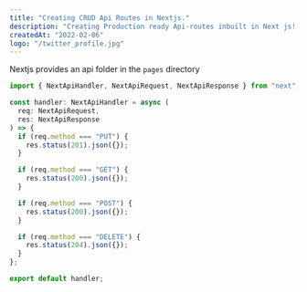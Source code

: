 ```yaml
---
title: "Creating CRUD Api Routes in Nextjs."
description: "Creating Production ready Api-routes inbuilt in Next js!!"
createdAt: "2022-02-06"
logo: "/twitter_profile.jpg"
---
```


Nextjs provides an api folder in the `pages` directory

```jsx
import { NextApiHandler, NextApiRequest, NextApiResponse } from "next";

const handler: NextApiHandler = async (
  req: NextApiRequest,
  res: NextApiResponse
) => {
  if (req.method === "PUT") {
    res.status(201).json({});
  }

  if (req.method === "GET") {
    res.status(200).json({});
  }

  if (req.method === "POST") {
    res.status(200).json({});
  }

  if (req.method === "DELETE") {
    res.status(204).json({});
  }
};

export default handler;
```
